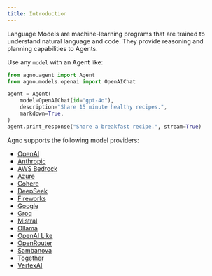 ```yaml
---
title: Introduction
---
```


Language Models are machine-learning programs that are trained to understand natural language and code. They provide reasoning and planning capabilities to Agents.

Use any `model` with an Agent like:

```python
from agno.agent import Agent
from agno.models.openai import OpenAIChat

agent = Agent(
    model=OpenAIChat(id="gpt-4o"),
    description="Share 15 minute healthy recipes.",
    markdown=True,
)
agent.print_response("Share a breakfast recipe.", stream=True)
```

Agno supports the following model providers:

- [OpenAI](/models/openai)
- [Anthropic](/models/anthropic)
- [AWS Bedrock](/models/aws-bedrock)
- [Azure](/models/azure)
- [Cohere](/models/cohere)
- [DeepSeek](/models/deepseek)
- [Fireworks](/models/fireworks)
- [Google](/models/google)
- [Groq](/models/groq)
- [Mistral](/models/mistral)
- [Ollama](/models/ollama)
- [OpenAI Like](/models/openai-like)
- [OpenRouter](/models/openrouter)
- [Sambanova](/models/sambanova)
- [Together](/models/together)
- [VertexAI](/models/vertexai)
